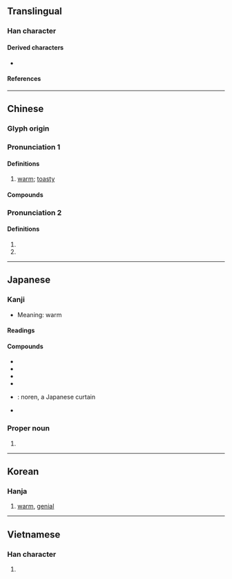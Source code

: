 {{also|煖}}
{{character info/new}}
==Translingual==
{{stroke order|strokes=13}}

===Han character===
{{Han char|rn=72|rad=日|as=09|sn=13|four=62047|canj=ABME|ids=⿰日爰}}

====Derived characters====
* {{l|mul|[[𧞈]]}}

====References====
{{Han ref|kx=0498.260|dkj=14064|dj=0866.190|hdz=21525.010|uh=6696}}

----

==Chinese==
{{zh-forms}}

===Glyph origin===
{{Han etym}}
{{Han compound|日|爰|ls=psc|c1=s|c2=p|t1=sun}}

===Pronunciation 1===
{{zh-pron
|m=nuǎn
|c=nyun5
|h=pfs=nôn
|mn=loán/qz:lún
|mn_note=loán - literary; lún - vernacular
|mn-t=luang2/luêng2
|mn-t_note=luang2 - Shantou; luêng2 - Chaozhou
|mc=y
|oc=y
|ma=Zh-nuan.ogg
|cat=a
}}

====Definitions====
{{zh-hanzi}}

# [[warm]]; [[toasty]]

====Compounds====
{{zh-der|暄暖|暖化|暖呼呼|暖和|暖壺|暖房|暖氣|暖水瓶|暖洋洋|暖流|暖烘烘|暖瓶|暖簾|暖色|暖融融|暖暖:Nuǎnnuǎn|暖笠笠|暖東|暖西}}

===Pronunciation 2===
{{zh-pron
|m=xuān
|c=hyun1
|h=
|mn=
|mc=
|oc=
|ma=
|cat=
}}

====Definitions====
{{zh-hanzi}}

# {{zh-used in|暖姝}}
# {{zh-used in|暖暖}}

{{zh-cat|Elementary}}

----

==Japanese==

===Kanji===
{{ja-kanji|grade=6|rs=日09}}

* Meaning: warm

====Readings====
{{ja-readings
|goon=なん
|kanon=だん
|kanyoon=のん
|kun=あたた-か, あたた-かい, あたた-める, あたた-まる
|nanori=ぬく
}}

====Compounds====
* {{ja-r|暖%気|だん%き}}
* {{ja-r|暖%房|だん%ぼう}}
* {{ja-r|暖%流|だん%りゅう}}
* {{ja-r|暖%炉|だん%ろ}}
* {{ja-r|暖簾|のれん}}: noren, a Japanese curtain
* {{ja-r|温%暖|おん%だん}}

===Proper noun===
{{ja-pos|proper|あたた|いふ|うらら|だん|のどか|のん|はる|はるか|はるな|ひなた}}

# {{given name|ja|female|sort=あたた}}

----

==Korean==

===Hanja===
{{ko-hanja|hangeul=[[난]], [[훤]]|eumhun=|rv=nan, hwon|mr=nan, hwŏn|y=nan, hwen}}

# [[warm]], [[genial]]

----

==Vietnamese==

===Han character===
{{vi-hantu|[[hoãn]], [[noãn]]|rs=日09}}

# {{rfdef|vi|sort=日09}}